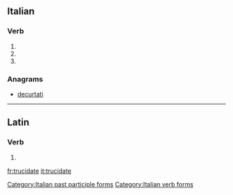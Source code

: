 ==Italian==

===Verb===
{{head|it|verb form}}

# {{inflection of|trucidare||2|p|pres|ind|lang=it}}
# {{inflection of|trucidare||2|p|imp|lang=it}}
# {{feminine plural of|trucidato|lang=it}}

===Anagrams===
* [[decurtati#Italian|decurtati]]

[[Category:Italian past participle forms]]
[[Category:Italian verb forms]]

----

==Latin==

===Verb===
{{la-verb-form|trucīdāte}}

# {{inflection of|trucīdō||1|p|pres|act|imp|lang=la}}

[[fr:trucidate]]
[[it:trucidate]]